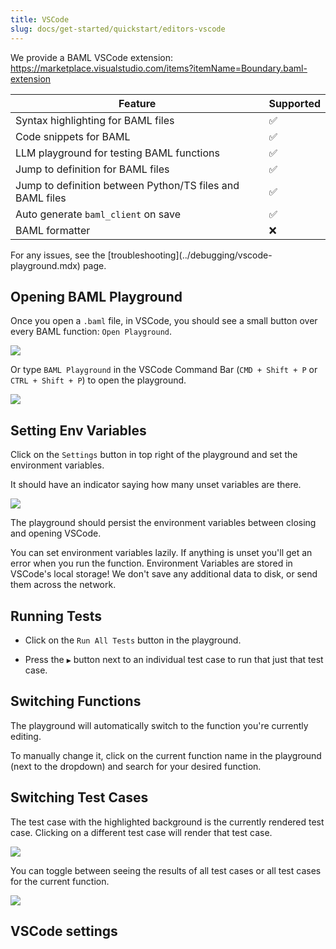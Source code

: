 ```yaml
---
title: VSCode
slug: docs/get-started/quickstart/editors-vscode
---
```



We provide a BAML VSCode extension:     https://marketplace.visualstudio.com/items?itemName=Boundary.baml-extension


| Feature | Supported |
|---------|-----------|
| Syntax highlighting for BAML files | ✅ |
| Code snippets for BAML | ✅ |
| LLM playground for testing BAML functions | ✅ |
| Jump to definition for BAML files | ✅ |
| Jump to definition between Python/TS files and BAML files | ✅ |
| Auto generate `baml_client` on save | ✅ |
| BAML formatter | ❌ |

<Warning>
  For any issues, see the [troubleshooting](../debugging/vscode-playground.mdx) page.
</Warning>

## Opening BAML Playground
 
Once you open a `.baml` file, in VSCode, you should see a small button over every BAML function: `Open Playground`.

<img src="../../../assets/images/docs_latest/vscode/code-lens.png" />

Or type `BAML Playground` in the VSCode Command Bar (`CMD + Shift + P` or `CTRL + Shift + P`) to open the playground.

<img src="../../../assets/images/docs_latest/vscode/open-playground.png" />

## Setting Env Variables

Click on the `Settings` button in top right of the playground and set the environment variables.

It should have an indicator saying how many unset variables are there.

<img src="../../../assets/images/docs_latest/vscode/playground-preview.png" />

The playground should persist the environment variables between closing and opening VSCode.

<Tip>
  You can set environment variables lazily. If anything is unset you'll get an error when you run the function.
</Tip>

<Info>
  Environment Variables are stored in VSCode's local storage! We don't save any additional data to disk, or send them across the network.
</Info>


## Running Tests

- Click on the `Run All Tests` button in the playground.

- Press the `▶️` button next to an individual test case to run that just that test case.


## Switching Functions

The playground will automatically switch to the function you're currently editing.

To manually change it, click on the current function name in the playground (next to the dropdown) and search for your desired function.

## Switching Test Cases

The test case with the highlighted background is the currently rendered test case. Clicking on a different test case will render that test case.

<img src="../../../assets/images/docs_latest/vscode/test-cases.png" />

You can toggle between seeing the results of all test cases or all test cases for the current function.

<img src="../../../assets/images/docs_latest/vscode/test-case-buttons.png" />

## VSCode settings
<Markdown src="/docs/doc-snippets/vscode-settings.mdx"/>
